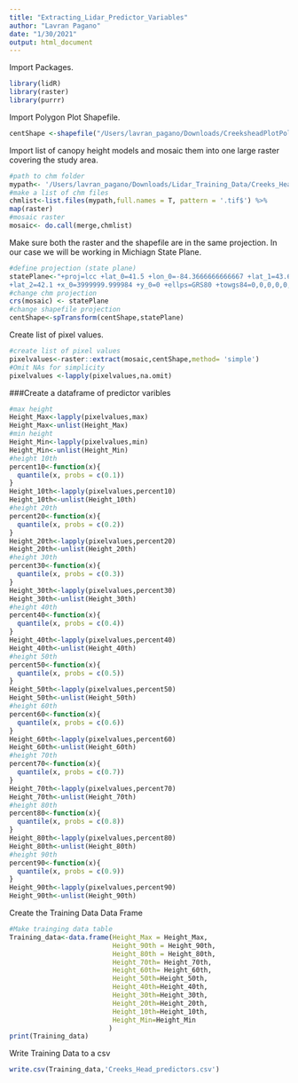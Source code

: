 ```yaml
---
title: "Extracting_Lidar_Predictor_Variables"
author: "Lavran Pagano"
date: "1/30/2021"
output: html_document
---
```

Import Packages.

```r
library(lidR)
library(raster)
library(purrr)
```

Import Polygon Plot Shapefile.

```r
centShape <-shapefile("/Users/lavran_pagano/Downloads/CreeksheadPlotPolygon2.shp")
```

Import list of canopy height models and mosaic them into one large raster covering the study area.

```r
#path to chm folder
mypath<- '/Users/lavran_pagano/Downloads/Lidar_Training_Data/Creeks_Head/Creeks_HeadCHMs'
#make a list of chm files
chmlist<-list.files(mypath,full.names = T, pattern = '.tif$') %>%  
map(raster)
#mosaic raster
mosaic<- do.call(merge,chmlist)
```

Make sure both the raster and the shapefile are in the same projection. In our case we will be working in Michiagn State Plane.

```r
#define projection (state plane)
statePlane<-"+proj=lcc +lat_0=41.5 +lon_0=-84.3666666666667 +lat_1=43.6666666666667
+lat_2=42.1 +x_0=3999999.999984 +y_0=0 +ellps=GRS80 +towgs84=0,0,0,0,0,0,0 +units=ft +no_defs"
#change chm projection
crs(mosaic) <- statePlane
#change shapefile projection
centShape<-spTransform(centShape,statePlane)
```

Create list of pixel values.

```r
#create list of pixel values
pixelvalues<-raster::extract(mosaic,centShape,method= 'simple')
#Omit NAs for simplicity
pixelvalues <-lapply(pixelvalues,na.omit)
```

###Create a dataframe of predictor varibles

```r
#max height
Height_Max<-lapply(pixelvalues,max)
Height_Max<-unlist(Height_Max)
#min height
Height_Min<-lapply(pixelvalues,min)
Height_Min<-unlist(Height_Min)
#height 10th
percent10<-function(x){
  quantile(x, probs = c(0.1))
}
Height_10th<-lapply(pixelvalues,percent10)
Height_10th<-unlist(Height_10th)
#height 20th
percent20<-function(x){
  quantile(x, probs = c(0.2))
}
Height_20th<-lapply(pixelvalues,percent20)
Height_20th<-unlist(Height_20th)
#height 30th
percent30<-function(x){
  quantile(x, probs = c(0.3))
}
Height_30th<-lapply(pixelvalues,percent30)
Height_30th<-unlist(Height_30th)
#height 40th
percent40<-function(x){
  quantile(x, probs = c(0.4))
}
Height_40th<-lapply(pixelvalues,percent40)
Height_40th<-unlist(Height_40th)
#height 50th
percent50<-function(x){
  quantile(x, probs = c(0.5))
}
Height_50th<-lapply(pixelvalues,percent50)
Height_50th<-unlist(Height_50th)
#height 60th
percent60<-function(x){
  quantile(x, probs = c(0.6))
}
Height_60th<-lapply(pixelvalues,percent60)
Height_60th<-unlist(Height_60th)
#height 70th
percent70<-function(x){
  quantile(x, probs = c(0.7))
}
Height_70th<-lapply(pixelvalues,percent70)
Height_70th<-unlist(Height_70th)
#height 80th
percent80<-function(x){
  quantile(x, probs = c(0.8))
}
Height_80th<-lapply(pixelvalues,percent80)
Height_80th<-unlist(Height_80th)
#height 90th
percent90<-function(x){
  quantile(x, probs = c(0.9))
}
Height_90th<-lapply(pixelvalues,percent90)
Height_90th<-unlist(Height_90th)
```

Create the Training Data Data Frame
```r
#Make trainging data table
Training_data<-data.frame(Height_Max = Height_Max,
                          Height_90th = Height_90th,
                          Height_80th = Height_80th,
                          Height_70th= Height_70th,
                          Height_60th= Height_60th,
                          Height_50th=Height_50th,
                          Height_40th=Height_40th,
                          Height_30th=Height_30th,
                          Height_20th=Height_20th,
                          Height_10th=Height_10th,
                          Height_Min=Height_Min
                         )
print(Training_data)
```

Write Training Data to a csv
```r
write.csv(Training_data,'Creeks_Head_predictors.csv')
```

